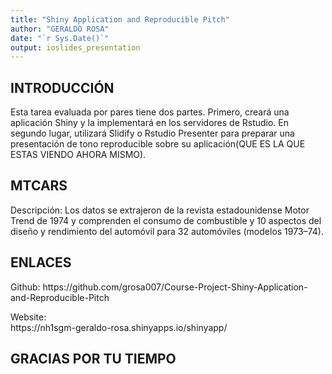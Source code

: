 ---
title: "Shiny Application and Reproducible Pitch"
author: "GERALDO ROSA"
date: "`r Sys.Date()`"
output: ioslides_presentation
---



## INTRODUCCIÓN 

Esta tarea evaluada por pares tiene dos partes. Primero, creará una aplicación Shiny y la implementará en los servidores de Rstudio. En segundo lugar, utilizará Slidify o Rstudio Presenter para preparar una presentación de tono reproducible sobre su aplicación(QUE ES LA QUE ESTAS VIENDO AHORA MISMO).

## MTCARS

Descripción:
Los datos se extrajeron de la revista estadounidense Motor Trend de 1974 y comprenden el consumo de combustible y 10 aspectos del diseño y rendimiento del automóvil para 32 automóviles (modelos 1973--74).

## ENLACES

Github:
  https://github.com/grosa007/Course-Project-Shiny-Application-and-Reproducible-Pitch  
  
Website:  
  https://nh1sgm-geraldo-rosa.shinyapps.io/shinyapp/
  
## GRACIAS POR TU TIEMPO